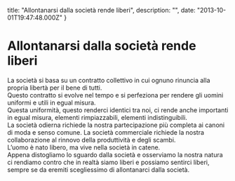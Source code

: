 


  title: "Allontanarsi dalla società rende liberi",
  description: "",
  date: "2013-10-01T19:47:48.000Z"
}


# Allontanarsi dalla società rende liberi

<p>La società si basa su un contratto collettivo in cui ognuno rinuncia alla propria libertà per il bene di tutti.<br/>Questo contratto si evolve nel tempo e si perfeziona per rendere gli uomini uniformi e utili in egual misura.<br/>Questa uniformità, questo renderci identici tra noi, ci rende anche importanti in egual misura, elementi rimpiazzabili, elementi indistinguibili.<br/>La società odierna richiede la nostra partecipazione più completa ai canoni di moda e senso comune. La società commerciale richiede la nostra collaborazione al rinnovo della produttività e degli scambi.<br/>L’uomo è nato libero, ma vive nella società in catene.<br/>Appena distogliamo lo sguardo dalla società e osserviamo la nostra natura ci rendiamo contro che in realtà siamo liberi e possiamo sentirci liberi, sempre se da eremiti scegliessimo di allontanarci dalla società.</p>
  